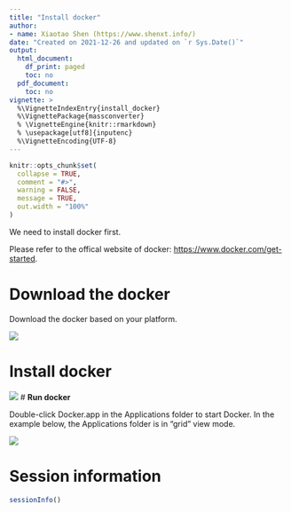 ```yaml
---
title: "Install docker"
author:
- name: Xiaotao Shen (https://www.shenxt.info/)
date: "Created on 2021-12-26 and updated on `r Sys.Date()`"
output:
  html_document:
    df_print: paged
    toc: no
  pdf_document:
    toc: no
vignette: >
  %\VignetteIndexEntry{install_docker}
  %\VignettePackage{massconverter}
  % \VignetteEngine{knitr::rmarkdown}
  % \usepackage[utf8]{inputenc}
  %\VignetteEncoding{UTF-8}
---
```


```r
knitr::opts_chunk$set(
  collapse = TRUE,
  comment = "#>",
  warning = FALSE,
  message = TRUE,
  out.width = "100%"
)
```

We need to install docker first.

Please refer to the offical website of docker: [https://www.docker.com/get-started](https://www.docker.com/get-started).

# **Download the docker**

Download the docker based on your platform.

![](../man/figures/Screen Shot 2022-01-08 at 2.28.32 AM.png)

# **Install docker**

![](../man/figures/docker-app-drag.png)
# **Run docker**

Double-click Docker.app in the Applications folder to start Docker. In the example below, the Applications folder is in “grid” view mode.

![](../man/figures/docker-app-in-apps.png)

# **Session information**

```r
sessionInfo()
```


